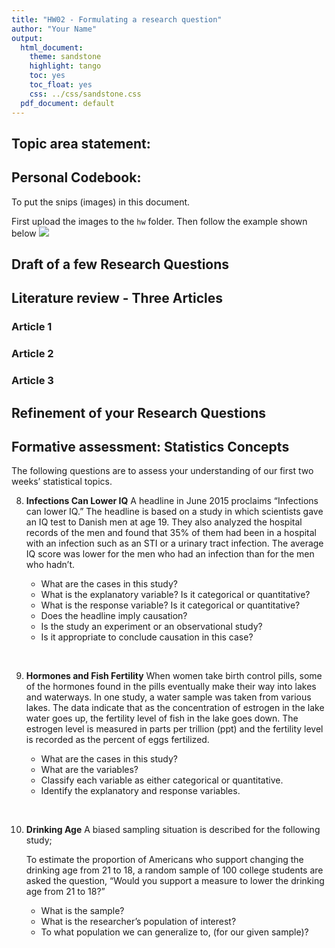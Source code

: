 ---
title: "HW02 - Formulating a research question"
author: "Your Name"
output:
  html_document:
    theme: sandstone
    highlight: tango
    toc: yes
    toc_float: yes
    css: ../css/sandstone.css
  pdf_document: default
---

## Topic area statement: 



## Personal Codebook: 

To put the snips (images) in this document.  

First upload the images to the `hw` folder. 
Then follow the example shown below
![](cb1.png)


## Draft of a few Research Questions



## Literature review - Three Articles


### Article 1


### Article 2


### Article 3



## Refinement of your Research Questions

## Formative assessment:  Statistics Concepts

The following questions are to assess your understanding of our first two weeks' statistical topics.

8.  **Infections Can Lower IQ** A headline in June 2015 proclaims “Infections can lower IQ.” The headline is based on a study in which scientists gave an IQ test to Danish men at age 19. They also analyzed the hospital records of the men and found that 35% of them had been in a hospital with an infection such as an STI or a urinary tract infection. The average IQ score was lower for the men who had an infection than for the men who hadn’t.  

    + What are the cases in this study?
    + What is the explanatory variable? Is it categorical or quantitative?
    + What is the response variable? Is it categorical or quantitative?
    + Does the headline imply causation?
    + Is the study an experiment or an observational study?
    + Is it appropriate to conclude causation in this case?

\

9. **Hormones and Fish Fertility** When women take birth control pills, some of the hormones found in the pills eventually make their way into lakes and waterways. In one study, a water sample was taken from various lakes. The data indicate that as the concentration of estrogen in the lake water goes up, the fertility level of fish in the lake goes down. The estrogen level is measured in parts per trillion (ppt) and the fertility level is recorded as the percent of eggs fertilized. 

    + What are the cases in this study? 
    + What are the variables? 
    + Classify each variable as either categorical or quantitative.
    + Identify the explanatory and response variables.

\

10. **Drinking Age** A biased sampling situation is described for the following study;  

    To estimate the proportion of Americans who support changing the drinking age from 21 to 18, a random sample of 100 college students are asked the question, “Would you support a measure to lower the drinking age from 21 to 18?”  
    
    + What is the sample?
    + What is the researcher's population of interest?
    + To what population we can generalize to, (for our given sample)?


    
    
    
    